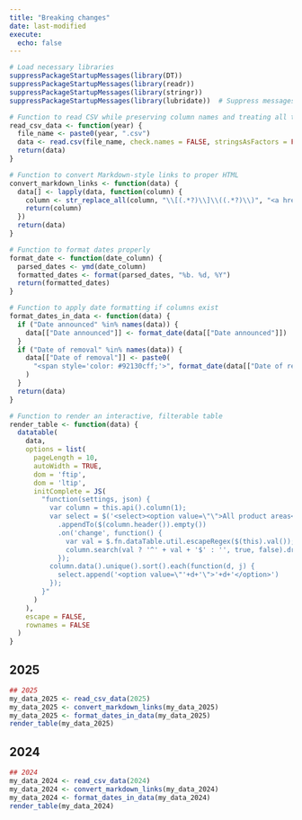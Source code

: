 ```yaml
---
title: "Breaking changes"
date: last-modified
execute:
  echo: false
---
```


```r
# Load necessary libraries
suppressPackageStartupMessages(library(DT))
suppressPackageStartupMessages(library(readr))
suppressPackageStartupMessages(library(stringr))
suppressPackageStartupMessages(library(lubridate))  # Suppress messages from lubridate

# Function to read CSV while preserving column names and treating all text as characters
read_csv_data <- function(year) {
  file_name <- paste0(year, ".csv")
  data <- read.csv(file_name, check.names = FALSE, stringsAsFactors = FALSE)
  return(data)
}

# Function to convert Markdown-style links to proper HTML
convert_markdown_links <- function(data) {
  data[] <- lapply(data, function(column) {
    column <- str_replace_all(column, "\\[(.*?)\\]\\((.*?)\\)", "<a href='\\2'>\\1</a>")
    return(column)
  })
  return(data)
}

# Function to format dates properly
format_date <- function(date_column) {
  parsed_dates <- ymd(date_column)
  formatted_dates <- format(parsed_dates, "%b. %d, %Y")
  return(formatted_dates)
}

# Function to apply date formatting if columns exist
format_dates_in_data <- function(data) {
  if ("Date announced" %in% names(data)) {
    data[["Date announced"]] <- format_date(data[["Date announced"]])
  }
  if ("Date of removal" %in% names(data)) {
    data[["Date of removal"]] <- paste0(
      "<span style='color: #92130cff;'>", format_date(data[["Date of removal"]]), "</span>"
    )
  }
  return(data)
}

# Function to render an interactive, filterable table
render_table <- function(data) {
  datatable(
    data, 
    options = list(
      pageLength = 10,
      autoWidth = TRUE,
      dom = 'ftip',
      dom = 'ltip',
      initComplete = JS(
        "function(settings, json) {
          var column = this.api().column(1);
          var select = $('<select><option value=\"\">All product areas</option></select>')
            .appendTo($(column.header()).empty())
            .on('change', function() {
              var val = $.fn.dataTable.util.escapeRegex($(this).val());
              column.search(val ? '^' + val + '$' : '', true, false).draw();
            });
          column.data().unique().sort().each(function(d, j) {
            select.append('<option value=\"'+d+'\">'+d+'</option>')
          });
        }"
      )
    ), 
    escape = FALSE, 
    rownames = FALSE
  )
}
```

## 2025

```r
## 2025
my_data_2025 <- read_csv_data(2025)
my_data_2025 <- convert_markdown_links(my_data_2025)
my_data_2025 <- format_dates_in_data(my_data_2025)
render_table(my_data_2025)
```

## 2024

```r
## 2024
my_data_2024 <- read_csv_data(2024)
my_data_2024 <- convert_markdown_links(my_data_2024)
my_data_2024 <- format_dates_in_data(my_data_2024)
render_table(my_data_2024)
```

